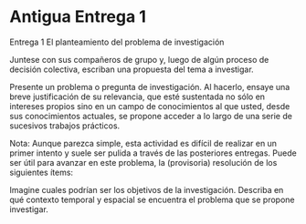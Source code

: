 # Antigua Entrega 1

Entrega 1
El planteamiento del problema de investigación


Juntese con sus compañeros de grupo y, luego de algún proceso de decisión colectiva, escriban una propuesta del tema a investigar.

Presente un problema o pregunta de investigación. Al hacerlo, ensaye una breve justificación de su relevancia, que esté sustentada no sólo en intereses propios sino en un campo de conocimientos al que usted, desde sus conocimientos actuales, se propone acceder a lo largo de una serie de sucesivos trabajos prácticos.

Nota: Aunque parezca simple, esta actividad es difícil de realizar en un primer intento y suele ser pulida a través de las posteriores entregas. Puede ser útil para avanzar en este problema, la (provisoria) resolución de los siguientes ítems:

Imagine cuales podrían ser los objetivos de la investigación.
Describa en qué contexto temporal y espacial se encuentra el problema que se propone investigar.

